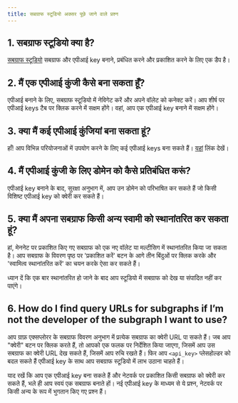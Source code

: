 ```yaml
---
title: सबग्राफ स्टूडियो अक्सर पूछे जाने वाले प्रश्न
---
```


## 1. सबग्राफ स्टूडियो क्या है?

[सबग्राफ स्टूडियो](https://thegraph.com/studio/) सबग्राफ और एपीआई key बनाने, प्रबंधित करने और प्रकाशित करने के लिए एक डैप है।

## 2. मैं एक एपीआई कुंजी कैसे बना सकता हूँ?

एपीआई बनाने के लिए, सबग्राफ स्टूडियो में नेविगेट करें और अपने वॉलेट को कनेक्ट करें। आप शीर्ष पर एपीआई keys टैब पर क्लिक करने में सक्षम होंगे। वहां, आप एक एपीआई key बनाने में सक्षम होंगे।

## 3. क्या मैं कई एपीआई कुंजियां बना सकता हूं?

हाँ! आप विभिन्न परियोजनाओं में उपयोग करने के लिए कई एपीआई keys बना सकते हैं। [यहां](https://thegraph.com/studio/apikeys/) लिंक देखें।

## 4. मैं एपीआई कुंजी के लिए डोमेन को कैसे प्रतिबंधित करूं?

एपीआई key बनाने के बाद, सुरक्षा अनुभाग में, आप उन डोमेन को परिभाषित कर सकते हैं जो किसी विशिष्ट एपीआई key को क्वेरी कर सकते हैं।

## 5. क्या मैं अपना सबग्राफ किसी अन्य स्वामी को स्थानांतरित कर सकता हूं?

हां, मेननेट पर प्रकाशित किए गए सबग्राफ को एक नए वॉलेट या मल्टीसिग में स्थानांतरित किया जा सकता है। आप सबग्राफ के विवरण पृष्ठ पर 'प्रकाशित करें' बटन के आगे तीन बिंदुओं पर क्लिक करके और 'स्वामित्व स्थानांतरित करें' का चयन करके ऐसा कर सकते हैं।

ध्यान दें कि एक बार स्थानांतरित हो जाने के बाद आप स्टूडियो में सबग्राफ को देख या संपादित नहीं कर पाएंगे।

## 6. How do I find query URLs for subgraphs if I’m not the developer of the subgraph I want to use?

आप ग्राफ़ एक्सप्लोरर के सबग्राफ विवरण अनुभाग में प्रत्येक सबग्राफ का क्वेरी URL पा सकते हैं। जब आप "क्वेरी" बटन पर क्लिक करते हैं, तो आपको एक फलक पर निर्देशित किया जाएगा, जिसमें आप उस सबग्राफ का क्वेरी URL देख सकते हैं, जिसमें आप रुचि रखते हैं। फिर आप `<api_key>` प्लेसहोल्डर को बदल सकते हैं एपीआई key के साथ आप सबग्राफ स्टूडियो में लाभ उठाना चाहते हैं।

याद रखें कि आप एक एपीआई key बना सकते हैं और नेटवर्क पर प्रकाशित किसी सबग्राफ को क्वेरी कर सकते हैं, भले ही आप स्वयं एक सबग्राफ बनाते हों। नई एपीआई key के माध्यम से ये प्रश्न, नेटवर्क पर किसी अन्य के रूप में भुगतान किए गए प्रश्न हैं।
